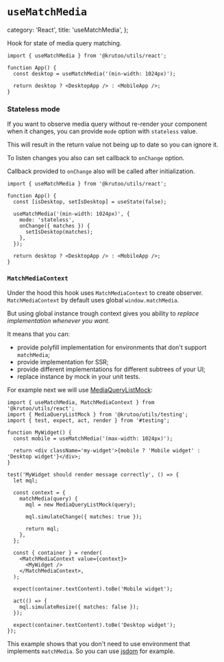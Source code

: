 # `useMatchMedia`

  category: 'React',
  title: 'useMatchMedia',
};

Hook for state of media query matching.

```tsx
import { useMatchMedia } from '@krutoo/utils/react';

function App() {
  const desktop = useMatchMedia('(min-width: 1024px)');

  return desktop ? <DesktopApp /> : <MobileApp />;
}
```

### Stateless mode

If you want to observe media query without re-render your component when it changes,
you can provide `mode` option with `stateless` value.

This will result in the return value not being up to date so you can ignore it.

To listen changes you also can set callback to `onChange` option.

Callback provided to `onChange` also will be called after initialization.

```tsx
import { useMatchMedia } from '@krutoo/utils/react';

function App() {
  const [isDesktop, setIsDesktop] = useState(false);

  useMatchMedia('(min-width: 1024px)', {
    mode: 'stateless',
    onChange({ matches }) {
      setIsDesktop(matches);
    },
  });

  return desktop ? <DesktopApp /> : <MobileApp />;
}
```

### `MatchMediaContext`

Under the hood this hook uses `MatchMediaContext` to create observer.
`MatchMediaContext` by default uses global `window.matchMedia`.

But using global instance trough context gives you ability to _replace implementation whenever you want_.

It means that you can:

- provide polyfill implementation for environments that don't support `matchMedia`;
- provide implementation for SSR;
- provide different implementations for different subtrees of your UI;
- replace instance by mock in your unit tests.

For example next we will use [MediaQueryListMock](./?path=/testing/media-query-list-mock):

```tsx
import { useMatchMedia, MatchMediaContext } from '@krutoo/utils/react';
import { MediaQueryListMock } from '@krutoo/utils/testing';
import { test, expect, act, render } from '#testing';

function MyWidget() {
  const mobile = useMatchMedia('(max-width: 1024px)');

  return <div className='my-widget'>{mobile ? 'Mobile widget' : 'Desktop widget'}</div>;
}

test('MyWidget should render message correctly', () => {
  let mql;

  const context = {
    matchMedia(query) {
      mql = new MediaQueryListMock(query);

      mql.simulateChange({ matches: true });

      return mql;
    },
  };

  const { container } = render(
    <MatchMediaContext value={context}>
      <MyWidget />
    </MatchMediaContext>,
  );

  expect(container.textContent).toBe('Mobile widget');

  act(() => {
    mql.simulateResize({ matches: false });
  });

  expect(container.textContent).toBe('Desktop widget');
});
```

This example shows that you don't need to use environment that implements `matchMedia`.
So you can use [jsdom](https://github.com/jsdom/jsdom) for example.
